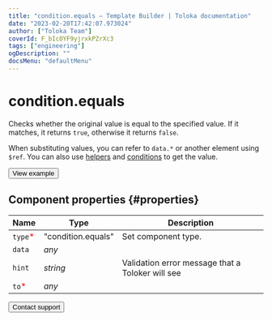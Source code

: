 ```yaml
---
title: "condition.equals — Template Builder | Toloka documentation"
date: "2023-02-20T17:42:07.973024"
author: ["Toloka Team"]
coverId: F_bIcOYF9yjrxkPZrXc3
tags: ["engineering"]
ogDescription: ""
docsMenu: "defaultMenu"
---
```



# condition.equals

Checks whether the original value is equal to the specified value. If it matches, it returns `true`, otherwise it returns `false`.

When substituting values, you can refer to `data.*` or another element using `$ref`. You can also use [helpers](/docs/template-builder/reference/helpers) and [conditions](/docs/template-builder/reference/conditions) to get the value.

<Button themeColor="light" view="default" size="l" type="link" url="https://ya.cc/t/2RjfdQbt3tz7xo">View example</Button>

## Component properties {#properties}

**Name** | **Type** | **Description**
----- | ----- | -----
`type`<span style="color: red">\*</span> | "condition.equals" | Set component type.
`data` | _any_ | <ConditionEqualsTable1/>
`hint` | _string_ | Validation error message that a Toloker will see
`to`<span style="color: red">\*</span> | _any_ | <ConditionEqualsTable2/>

<Button themeColor="light" view="default" size="l" type="link" url="/docs/guide/troubleshooting/support?form-source=template-builder-reference-condition-equals">Contact support</Button>
